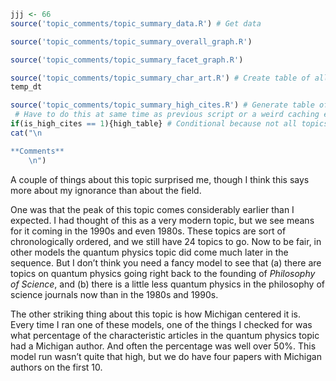```r
jjj <- 66
source('topic_comments/topic_summary_data.R') # Get data
```

```r
source('topic_comments/topic_summary_overall_graph.R')
```

```r
source('topic_comments/topic_summary_facet_graph.R')
```

```r
source('topic_comments/topic_summary_char_art.R') # Create table of all articles in topic
temp_dt
```

```r
source('topic_comments/topic_summary_high_cites.R') # Generate table of highly cited articles. 
 # Have to do this at same time as previous script or a weird caching error occurs.
if(is_high_cites == 1){high_table} # Conditional because not all topics have high cites
cat("\n

**Comments**
	\n")
```

A couple of things about this topic surprised me, though I think this says more about my ignorance than about the field.

One was that the peak of this topic comes considerably earlier than I expected. I had thought of this as a very modern topic, but we see means for it coming in the 1990s and even 1980s. These topics are sort of chronologically ordered, and we still have 24 topics to go. Now to be fair, in other models the quantum physics topic did come much later in the sequence. But I don't think you need a fancy model to see that (a) there are topics on quantum physics going right back to the founding of _Philosophy of Science_, and (b) there is a little less quantum physics in the philosophy of science journals now than in the 1980s and 1990s.

The other striking thing about this topic is how Michigan centered it is. Every time I ran one of these models, one of the things I checked for was what percentage of the characteristic articles in the quantum physics topic had a Michigan author. And often the percentage was well over 50%. This model run wasn't quite that high, but we do have four papers with Michigan authors on the first 10.